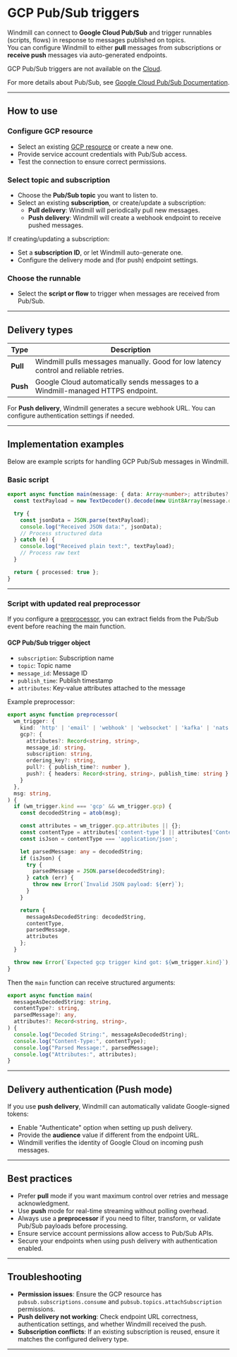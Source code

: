 # GCP Pub/Sub triggers

Windmill can connect to **Google Cloud Pub/Sub** and trigger runnables (scripts, flows) in response to messages published on topics.  
You can configure Windmill to either **pull** messages from subscriptions or **receive push** messages via auto-generated endpoints.

GCP Pub/Sub triggers are not available on the [Cloud](/pricing).

For more details about Pub/Sub, see [Google Cloud Pub/Sub Documentation](https://cloud.google.com/pubsub/docs/overview).

---

## How to use

### Configure GCP resource

- Select an existing [GCP resource](https://hub.windmill.dev/resource_types/225/gcloud) or create a new one.
- Provide service account credentials with Pub/Sub access.
- Test the connection to ensure correct permissions.

### Select topic and subscription

- Choose the **Pub/Sub topic** you want to listen to.
- Select an existing **subscription**, or create/update a subscription:
  - **Pull delivery**: Windmill will periodically pull new messages.
  - **Push delivery**: Windmill will create a webhook endpoint to receive pushed messages.

If creating/updating a subscription:
- Set a **subscription ID**, or let Windmill auto-generate one.
- Configure the delivery mode and (for push) endpoint settings.

### Choose the runnable

- Select the **script or flow** to trigger when messages are received from Pub/Sub.

---

## Delivery types

| Type    | Description |
|---------|-------------|
| **Pull** | Windmill pulls messages manually. Good for low latency control and reliable retries. |
| **Push** | Google Cloud automatically sends messages to a Windmill-managed HTTPS endpoint. |

For **Push delivery**, Windmill generates a secure webhook URL. You can configure authentication settings if needed.

---

## Implementation examples

Below are example scripts for handling GCP Pub/Sub messages in Windmill.

### Basic script

```typescript
export async function main(message: { data: Array<number>; attributes?: Record<string, string> }) {
  const textPayload = new TextDecoder().decode(new Uint8Array(message.data));

  try {
    const jsonData = JSON.parse(textPayload);
    console.log("Received JSON data:", jsonData);
    // Process structured data
  } catch (e) {
    console.log("Received plain text:", textPayload);
    // Process raw text
  }

  return { processed: true };
}
```

---

### Script with updated real preprocessor

If you configure a [preprocessor](../43_preprocessors/index.mdx), you can extract fields from the Pub/Sub event before reaching the main function.

#### GCP Pub/Sub trigger object

- `subscription`: Subscription name
- `topic`: Topic name
- `message_id`: Message ID
- `publish_time`: Publish timestamp
- `attributes`: Key-value attributes attached to the message

Example preprocessor:

```typescript
export async function preprocessor(
  wm_trigger: {
    kind: 'http' | 'email' | 'webhook' | 'websocket' | 'kafka' | 'nats' | 'postgres' | 'sqs' | 'mqtt' | 'gcp',
    gcp?: {
      attributes?: Record<string, string>,
      message_id: string,
      subscription: string,
      ordering_key?: string,
      pull?: { publish_time?: number },
      push?: { headers: Record<string, string>, publish_time: string }
    }
  },
  msg: string,
) {
  if (wm_trigger.kind === 'gcp' && wm_trigger.gcp) {
    const decodedString = atob(msg);

    const attributes = wm_trigger.gcp.attributes || {};
    const contentType = attributes['content-type'] || attributes['Content-Type'];
    const isJson = contentType === 'application/json';

    let parsedMessage: any = decodedString;
    if (isJson) {
      try {
        parsedMessage = JSON.parse(decodedString);
      } catch (err) {
        throw new Error(`Invalid JSON payload: ${err}`);
      }
    }

    return {
      messageAsDecodedString: decodedString,
      contentType,
      parsedMessage,
      attributes
    };
  }

  throw new Error(`Expected gcp trigger kind got: ${wm_trigger.kind}`);
}
```

Then the `main` function can receive structured arguments:

```typescript
export async function main(
  messageAsDecodedString: string,
  contentType?: string,
  parsedMessage?: any,
  attributes?: Record<string, string>,
) {
  console.log("Decoded String:", messageAsDecodedString);
  console.log("Content-Type:", contentType);
  console.log("Parsed Message:", parsedMessage);
  console.log("Attributes:", attributes);
}
```

---

## Delivery authentication (Push mode)

If you use **push delivery**, Windmill can automatically validate Google-signed tokens:

- Enable "Authenticate" option when setting up push delivery.
- Provide the **audience** value if different from the endpoint URL.
- Windmill verifies the identity of Google Cloud on incoming push messages.

---

## Best practices

- Prefer **pull** mode if you want maximum control over retries and message acknowledgment.
- Use **push** mode for real-time streaming without polling overhead.
- Always use a **preprocessor** if you need to filter, transform, or validate Pub/Sub payloads before processing.
- Ensure service account permissions allow access to Pub/Sub APIs.
- Secure your endpoints when using push delivery with authentication enabled.

---

## Troubleshooting

- **Permission issues**: Ensure the GCP resource has `pubsub.subscriptions.consume` and `pubsub.topics.attachSubscription` permissions.
- **Push delivery not working**: Check endpoint URL correctness, authentication settings, and whether Windmill received the push.
- **Subscription conflicts**: If an existing subscription is reused, ensure it matches the configured delivery type.

---